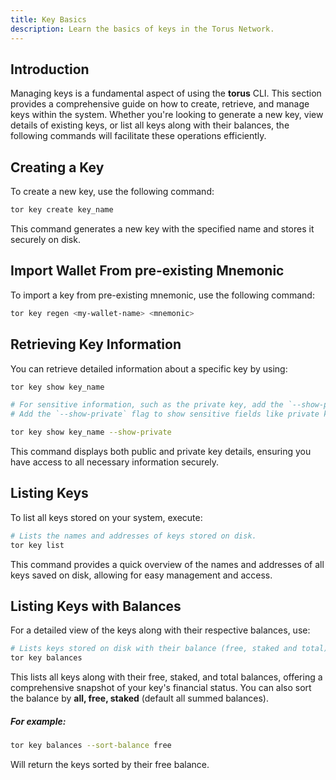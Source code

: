 ```yaml
---
title: Key Basics
description: Learn the basics of keys in the Torus Network.
---
```


## Introduction

Managing keys is a fundamental aspect of using the **torus** CLI. This section provides a comprehensive guide on how to create, retrieve, and manage keys within the system. Whether you're looking to generate a new key, view details of existing keys, or list all keys along with their balances, the following commands will facilitate these operations efficiently.

## Creating a Key

To create a new key, use the following command:

```sh
tor key create key_name
```

This command generates a new key with the specified name and stores it securely on disk.

## Import Wallet From pre-existing Mnemonic

To import a key from pre-existing mnemonic, use the following command:

```bash
tor key regen <my-wallet-name> <mnemonic>
```

## Retrieving Key Information

You can retrieve detailed information about a specific key by using:

```sh
tor key show key_name

# For sensitive information, such as the private key, add the `--show-private` flag:
# Add the `--show-private` flag to show sensitive fields like private key.

tor key show key_name --show-private
```

This command displays both public and private key details, ensuring you have access to all necessary information securely.

## Listing Keys

To list all keys stored on your system, execute:

```sh
# Lists the names and addresses of keys stored on disk.
tor key list
```

This command provides a quick overview of the names and addresses of all keys saved on disk, allowing for easy management and access.

## Listing Keys with Balances

For a detailed view of the keys along with their respective balances, use:

```bash
# Lists keys stored on disk with their balance (free, staked and total).
tor key balances
```

This lists all keys along with their free, staked, and total balances, offering a comprehensive snapshot of your key's financial status.
You can also sort the balance by **all, free, staked** (default all summed balances).

##### For example:

```bash
tor key balances --sort-balance free
```

Will return the keys sorted by their free balance.
